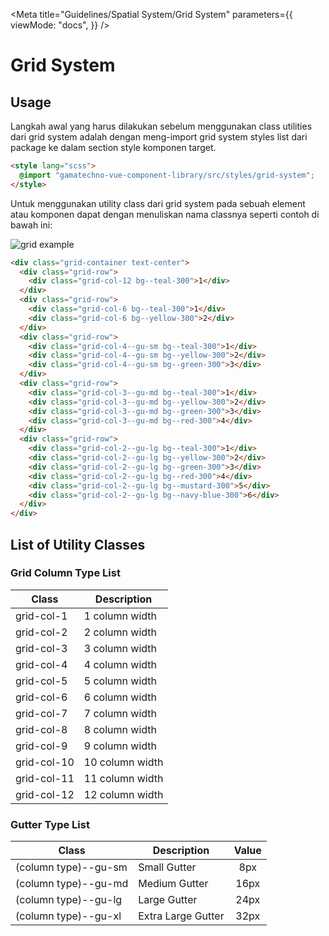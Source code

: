 
<Meta
  title="Guidelines/Spatial System/Grid System"
  parameters={{
    viewMode: "docs",
  }}
/>

<style>{`
  .sample-box {
    width: 120px;
    height: 120px;
    background-color: #FFD5D2;
  }
`}</style>

# Grid System

## Usage

Langkah awal yang harus dilakukan sebelum menggunakan class utilities dari grid system adalah dengan meng-import grid system styles list dari package ke dalam section style komponen target.

```html
<style lang="scss">
  @import "gamatechno-vue-component-library/src/styles/grid-system";
</style>
```

Untuk menggunakan utility class dari grid system pada sebuah element atau komponen dapat dengan menuliskan nama classnya seperti contoh di bawah ini:

<img src={GridExampleImg} alt="grid example" />

```html
<div class="grid-container text-center">
  <div class="grid-row">
    <div class="grid-col-12 bg--teal-300">1</div>
  </div>
  <div class="grid-row">
    <div class="grid-col-6 bg--teal-300">1</div>
    <div class="grid-col-6 bg--yellow-300">2</div>
  </div>
  <div class="grid-row">
    <div class="grid-col-4--gu-sm bg--teal-300">1</div>
    <div class="grid-col-4--gu-sm bg--yellow-300">2</div>
    <div class="grid-col-4--gu-sm bg--green-300">3</div>
  </div>
  <div class="grid-row">
    <div class="grid-col-3--gu-md bg--teal-300">1</div>
    <div class="grid-col-3--gu-md bg--yellow-300">2</div>
    <div class="grid-col-3--gu-md bg--green-300">3</div>
    <div class="grid-col-3--gu-md bg--red-300">4</div>
  </div>
  <div class="grid-row">
    <div class="grid-col-2--gu-lg bg--teal-300">1</div>
    <div class="grid-col-2--gu-lg bg--yellow-300">2</div>
    <div class="grid-col-2--gu-lg bg--green-300">3</div>
    <div class="grid-col-2--gu-lg bg--red-300">4</div>
    <div class="grid-col-2--gu-lg bg--mustard-300">5</div>
    <div class="grid-col-2--gu-lg bg--navy-blue-300">6</div>
  </div>
</div>
```

## List of Utility Classes

### Grid Column Type List

| Class       | Description     |
| ----------- | --------------- |
| grid-col-1  | 1 column width  |
| grid-col-2  | 2 column width  |
| grid-col-3  | 3 column width  |
| grid-col-4  | 4 column width  |
| grid-col-5  | 5 column width  |
| grid-col-6  | 6 column width  |
| grid-col-7  | 7 column width  |
| grid-col-8  | 8 column width  |
| grid-col-9  | 9 column width  |
| grid-col-10 | 10 column width |
| grid-col-11 | 11 column width |
| grid-col-12 | 12 column width |

### Gutter Type List

| Class                | Description        | Value |
| -------------------- | ------------------ | :---: |
| (column type)--gu-sm | Small Gutter       |  8px  |
| (column type)--gu-md | Medium Gutter      | 16px  |
| (column type)--gu-lg | Large Gutter       | 24px  |
| (column type)--gu-xl | Extra Large Gutter | 32px  |
